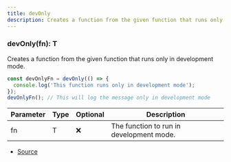 ```yaml
---
title: devOnly
description: Creates a function from the given function that runs only in development mode.
---
```



### devOnly(fn): T

Creates a function from the given function that runs only in development mode.

```ts
const devOnlyFn = devOnly(() => {
  console.log('This function runs only in development mode');
});
devOnlyFn(); // This will log the message only in development mode
```

| Parameter | Type | Optional | Description |
| ----------- | ----------- | ----------- | ----------- |
| fn | T | ❌ | The function to run in development mode. |


- [Source](https://github.com/underctrl-io/commandkit/blob/141d1404ab18a8e659209a0fab65466bf3b6dd85/packages/commandkit/src/utils/utilities.ts#L135)